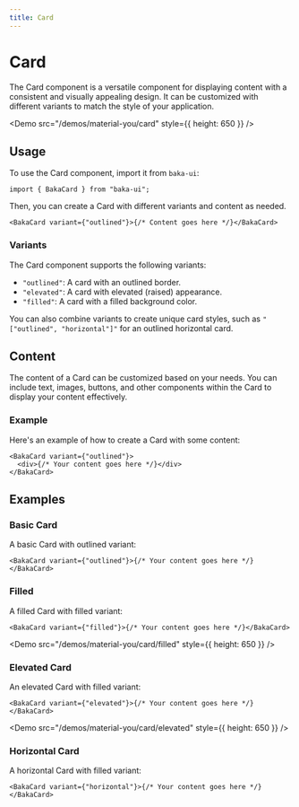 ```yaml
---
title: Card
---
```


# Card

The Card component is a versatile component for displaying content with a consistent and visually appealing design. It can be customized with different variants to match the style of your application.

<Demo src="/demos/material-you/card" style={{ height: 650 }} />

## Usage

To use the Card component, import it from `baka-ui`:

```tsx
import { BakaCard } from "baka-ui";
```

Then, you can create a Card with different variants and content as needed.

```tsx
<BakaCard variant={"outlined"}>{/* Content goes here */}</BakaCard>
```

### Variants

The Card component supports the following variants:

- `"outlined"`: A card with an outlined border.
- `"elevated"`: A card with elevated (raised) appearance.
- `"filled"`: A card with a filled background color.

You can also combine variants to create unique card styles, such as `"["outlined", "horizontal"]"` for an outlined horizontal card.

## Content

The content of a Card can be customized based on your needs. You can include text, images, buttons, and other components within the Card to display your content effectively.

### Example

Here's an example of how to create a Card with some content:

```tsx
<BakaCard variant={"outlined"}>
  <div>{/* Your content goes here */}</div>
</BakaCard>
```

## Examples

### Basic Card

A basic Card with outlined variant:

```tsx
<BakaCard variant={"outlined"}>{/* Your content goes here */}</BakaCard>
```

### Filled

A filled Card with filled variant:

```tsx
<BakaCard variant={"filled"}>{/* Your content goes here */}</BakaCard>
```

<Demo src="/demos/material-you/card/filled" style={{ height: 650 }} />

### Elevated Card

An elevated Card with filled variant:

```tsx
<BakaCard variant={"elevated"}>{/* Your content goes here */}</BakaCard>
```

<Demo src="/demos/material-you/card/elevated" style={{ height: 650 }} />

### Horizontal Card

A horizontal Card with filled variant:

```tsx
<BakaCard variant={"horizontal"}>{/* Your content goes here */}</BakaCard>
```

<Demo src="/demos/material-you/card/horizontal" />

